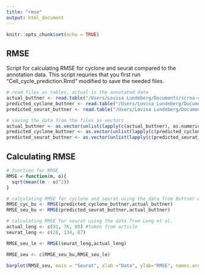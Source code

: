 ```yaml
---
title: "rmse"
output: html_document
---
```


```r
knitr::opts_chunk$set(echo = TRUE)
```

## RMSE

Script for calculating RMSE for cyclone and seurat compared to the annotation data. This script requries that you first run "Cell_cycle_prediction.Rmd" modified to save the needed files. 


```r
# read files as tables, actual is the annotated data
actual_buttner <- read.table("/Users/Lovisa Lundeberg/Documents/scrna-cell-cycle/r_scripts/lovisa/actual.txt", header = FALSE, sep = "", dec = ".")
predicted_cyclone_buttner <- read.table("/Users/Lovisa Lundeberg/Documents/scrna-cell-cycle/r_scripts/lovisa/predicted_cyclone.txt", header = FALSE, sep = "", dec = ".")
predicted_seurat_buttner <- read.table("/Users/Lovisa Lundeberg/Documents/scrna-cell-cycle/r_scripts/lovisa/predicted_seurat.txt", header = FALSE, sep = "", dec = ".")

# saving the data from the files as vectors
actual_buttner <- as.vector(unlist(lapply(c(actual_buttner), as.numeric)))
predicted_cyclone_buttner <- as.vector(unlist(lapply(c(predicted_cyclone_buttner), as.numeric)))
predicted_seurat_buttner <- as.vector(unlist(lapply(c(predicted_seurat_buttner), as.numeric)))

```

## Calculating RMSE

```r
# function for RMSE
RMSE = function(m, o){
  sqrt(mean((m - o)^2))
}

# calculating RMSE for cyclone and seurat using the data from Buttner et al.
RMSE_cyc_bu <- RMSE(predicted_cyclone_buttner,actual_buttner)
RMSE_seu_bu <- RMSE(predicted_seurat_buttner,actual_buttner)

# calculating RMSE for seurat using the data from Leng et al.
actual_leng <- c(91, 76, 80) #taken from article
seurat_leng <- c(26, 134, 87)

RMSE_seu_le <- RMSE(seurat_leng,actual_leng)

RMSE_seu <- c(RMSE_seu_bu,RMSE_seu_le)
```

```r
barplot(RMSE_seu, main = "Seurat", xlab ="Data", ylab="RMSE", names.arg=c("Buttner et al.","Leng et al."), border="blue", density=c(10), col=c("purple","purple"))

```